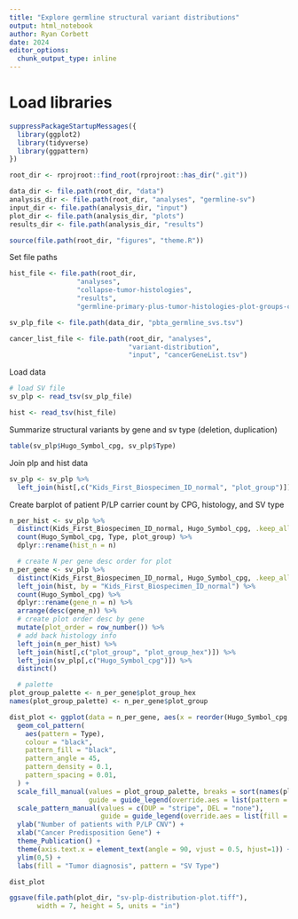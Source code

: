 ```yaml
---
title: "Explore germline structural variant distributions"
output: html_notebook
author: Ryan Corbett
date: 2024
editor_options: 
  chunk_output_type: inline
---
```


# Load libraries
```r
suppressPackageStartupMessages({
  library(ggplot2)
  library(tidyverse)
  library(ggpattern)
})

root_dir <- rprojroot::find_root(rprojroot::has_dir(".git"))

data_dir <- file.path(root_dir, "data")
analysis_dir <- file.path(root_dir, "analyses", "germline-sv")
input_dir <- file.path(analysis_dir, "input")
plot_dir <- file.path(analysis_dir, "plots")
results_dir <- file.path(analysis_dir, "results")

source(file.path(root_dir, "figures", "theme.R"))
```

Set file paths

```r
hist_file <- file.path(root_dir, 
                 "analyses", 
                 "collapse-tumor-histologies", 
                 "results",
                 "germline-primary-plus-tumor-histologies-plot-groups-clin-meta.tsv")

sv_plp_file <- file.path(data_dir, "pbta_germline_svs.tsv")

cancer_list_file <- file.path(root_dir, "analyses",
                              "variant-distribution",
                              "input", "cancerGeneList.tsv")
```

Load data

```r
# load SV file
sv_plp <- read_tsv(sv_plp_file)

hist <- read_tsv(hist_file)
```

Summarize structural variants by gene and sv type (deletion, duplication)

```r
table(sv_plp$Hugo_Symbol_cpg, sv_plp$Type)
```

Join plp and hist data

```r
sv_plp <- sv_plp %>%
  left_join(hist[,c("Kids_First_Biospecimen_ID_normal", "plot_group")])
```

Create barplot of patient P/LP carrier count by CPG, histology, and SV type

```r
n_per_hist <- sv_plp %>%
  distinct(Kids_First_Biospecimen_ID_normal, Hugo_Symbol_cpg, .keep_all = T) %>%
  count(Hugo_Symbol_cpg, Type, plot_group) %>%
  dplyr::rename(hist_n = n)

  # create N per gene desc order for plot
n_per_gene <- sv_plp %>%
  distinct(Kids_First_Biospecimen_ID_normal, Hugo_Symbol_cpg, .keep_all = T) %>%
  left_join(hist, by = "Kids_First_Biospecimen_ID_normal") %>%
  count(Hugo_Symbol_cpg) %>%
  dplyr::rename(gene_n = n) %>%
  arrange(desc(gene_n)) %>%
  # create plot order desc by gene
  mutate(plot_order = row_number()) %>%
  # add back histology info
  left_join(n_per_hist) %>%
  left_join(hist[,c("plot_group", "plot_group_hex")]) %>%
  left_join(sv_plp[,c("Hugo_Symbol_cpg")]) %>%
  distinct()

  # palette
plot_group_palette <- n_per_gene$plot_group_hex
names(plot_group_palette) <- n_per_gene$plot_group

dist_plot <- ggplot(data = n_per_gene, aes(x = reorder(Hugo_Symbol_cpg, plot_order), y = hist_n, fill = plot_group, pattern = Type)) +
  geom_col_pattern(
    aes(pattern = Type),
    colour = "black",
    pattern_fill = "black",
    pattern_angle = 45,
    pattern_density = 0.1,
    pattern_spacing = 0.01,
  ) +
  scale_fill_manual(values = plot_group_palette, breaks = sort(names(plot_group_palette)),
                    guide = guide_legend(override.aes = list(pattern = "none"))) + 
  scale_pattern_manual(values = c(DUP = "stripe", DEL = "none"),
                       guide = guide_legend(override.aes = list(fill = "white"))) +
  ylab("Number of patients with P/LP CNV") +
  xlab("Cancer Predisposition Gene") +
  theme_Publication() +
  theme(axis.text.x = element_text(angle = 90, vjust = 0.5, hjust=1)) +
  ylim(0,5) +
  labs(fill = "Tumor diagnosis", pattern = "SV Type")

dist_plot

ggsave(file.path(plot_dir, "sv-plp-distribution-plot.tiff"),
       width = 7, height = 5, units = "in")
```